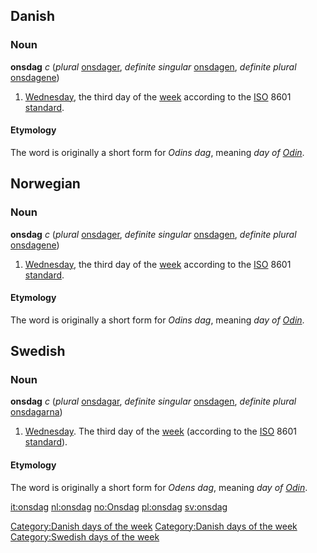 ==Danish==
===Noun===
[[Category:Danish days of the week]]
'''onsdag''' ''c'' (''plural'' [[onsdager]], ''definite singular'' [[onsdagen]], ''definite plural'' [[onsdagene]])
#[[Wednesday]], the third day of the [[week]] according to the [[ISO]] 8601 [[standard]].
====Etymology====
The word is originally a short form for ''Odins dag'', meaning ''day of [[w:Odin|Odin]]''. 

==Norwegian==
===Noun===
[[Category:Danish days of the week]]
'''onsdag''' ''c'' (''plural'' [[onsdager]], ''definite singular'' [[onsdagen]], ''definite plural'' [[onsdagene]])
#[[Wednesday]], the third day of the [[week]] according to the [[ISO]] 8601 [[standard]].
====Etymology====
The word is originally a short form for ''Odins dag'', meaning ''day of [[w:Odin|Odin]]''. 

==Swedish==
===Noun===
[[Category:Swedish days of the week]]
'''onsdag''' ''c'' (''plural'' [[onsdagar]], ''definite singular'' [[onsdagen]], ''definite plural'' [[onsdagarna]])

# [[Wednesday]]. The third day of the [[week]] (according to the [[ISO]] 8601 [[standard]]).

====Etymology====
The word is originally a short form for ''Odens dag'', meaning ''day of [[w:Odin|Odin]]''. 

[[it:onsdag]]
[[nl:onsdag]]
[[no:Onsdag]]
[[pl:onsdag]]
[[sv:onsdag]]